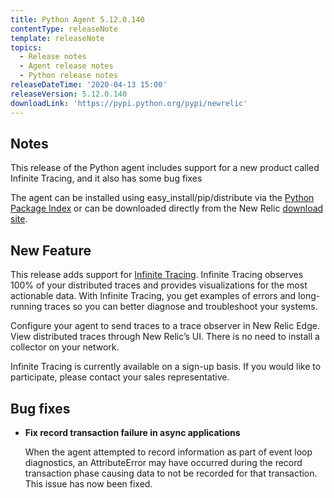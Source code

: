 ```yaml
---
title: Python Agent 5.12.0.140
contentType: releaseNote
template: releaseNote
topics:
  - Release notes
  - Agent release notes
  - Python release notes
releaseDateTime: '2020-04-13 15:00'
releaseVersion: 5.12.0.140
downloadLink: 'https://pypi.python.org/pypi/newrelic'
---
```


## Notes

This release of the Python agent includes support for a new product called Infinite Tracing, and it also has some bug fixes

The agent can be installed using easy_install/pip/distribute via the [Python Package Index](https://pypi.python.org/pypi/newrelic) or can be downloaded directly from the New Relic [download site](http://download.newrelic.com/python_agent/release).

## New Feature

This release adds support for [Infinite Tracing](https://docs.newrelic.com/docs/understand-dependencies/distributed-tracing/enable-configure/enable-distributed-tracing). Infinite Tracing observes 100% of your distributed traces and provides visualizations for the most actionable data. With Infinite Tracing, you get examples of errors and long-running traces so you can better diagnose and troubleshoot your systems.

Configure your agent to send traces to a trace observer in New Relic Edge. View distributed traces through New Relic’s UI. There is no need to install a collector on your network.

Infinite Tracing is currently available on a sign-up basis. If you would like to participate, please contact your sales representative.

## Bug fixes

* **Fix record transaction failure in async applications**

  When the agent attempted to record information as part of event loop diagnostics, an AttributeError may have occurred during the record transaction phase causing data to not be recorded for that transaction. This issue has now been fixed.
